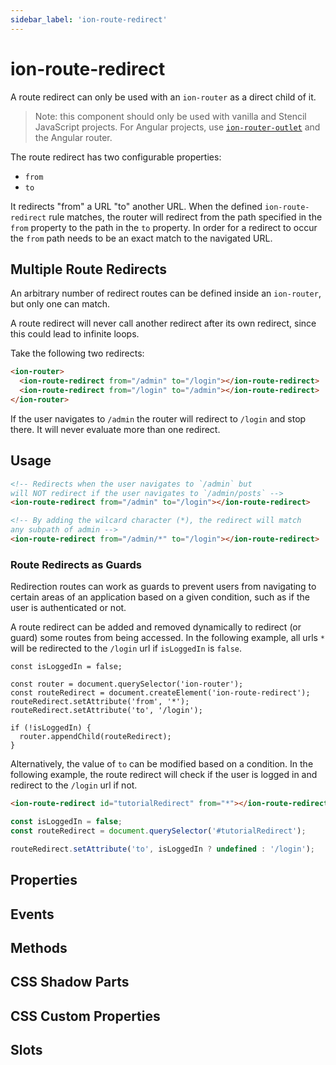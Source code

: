 ```yaml
---
sidebar_label: 'ion-route-redirect'
---
```




# ion-route-redirect

A route redirect can only be used with an `ion-router` as a direct child of it.

> Note: this component should only be used with vanilla and Stencil JavaScript projects. For Angular projects, use [`ion-router-outlet`](router-outlet.mdx) and the Angular router.

The route redirect has two configurable properties:

- `from`
- `to`

It redirects "from" a URL "to" another URL. When the defined `ion-route-redirect` rule matches, the router will redirect from the path specified in the `from` property to the path in the `to` property. In order for a redirect to occur the `from` path needs to be an exact match to the navigated URL.

## Multiple Route Redirects

An arbitrary number of redirect routes can be defined inside an `ion-router`, but only one can match.

A route redirect will never call another redirect after its own redirect, since this could lead to infinite loops.

Take the following two redirects:

```html
<ion-router>
  <ion-route-redirect from="/admin" to="/login"></ion-route-redirect>
  <ion-route-redirect from="/login" to="/admin"></ion-route-redirect>
</ion-router>
```

If the user navigates to `/admin` the router will redirect to `/login` and stop there. It will never evaluate more than one redirect.

## Usage

```html
<!-- Redirects when the user navigates to `/admin` but
will NOT redirect if the user navigates to `/admin/posts` -->
<ion-route-redirect from="/admin" to="/login"></ion-route-redirect>

<!-- By adding the wilcard character (*), the redirect will match
any subpath of admin -->
<ion-route-redirect from="/admin/*" to="/login"></ion-route-redirect>
```

### Route Redirects as Guards

Redirection routes can work as guards to prevent users from navigating to certain areas of an application based on a given condition, such as if the user is authenticated or not.

A route redirect can be added and removed dynamically to redirect (or guard) some routes from being accessed. In the following example, all urls `*` will be redirected to the `/login` url if `isLoggedIn` is `false`.

```tsx
const isLoggedIn = false;

const router = document.querySelector('ion-router');
const routeRedirect = document.createElement('ion-route-redirect');
routeRedirect.setAttribute('from', '*');
routeRedirect.setAttribute('to', '/login');

if (!isLoggedIn) {
  router.appendChild(routeRedirect);
}
```

Alternatively, the value of `to` can be modified based on a condition. In the following example, the route redirect will check if the user is logged in and redirect to the `/login` url if not.

```html
<ion-route-redirect id="tutorialRedirect" from="*"></ion-route-redirect>
```

```javascript
const isLoggedIn = false;
const routeRedirect = document.querySelector('#tutorialRedirect');

routeRedirect.setAttribute('to', isLoggedIn ? undefined : '/login');
```

## Properties

<Props />

## Events

<Events />

## Methods

<Methods />

## CSS Shadow Parts

<Parts />

## CSS Custom Properties

<CustomProps />

## Slots

<Slots />
